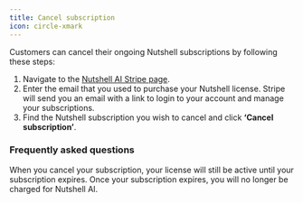 ```yaml
---
title: Cancel subscription
icon: circle-xmark
---
```


Customers can cancel their ongoing Nutshell subscriptions by following these steps:

1. Navigate to the [Nutshell AI Stripe page](https://billing.stripe.com/p/login/aEU3fz1rK8xke9G8ww).
1. Enter the email that you used to purchase your Nutshell license. Stripe will send you an email with a link to login to your account and manage your subscriptions.
1. Find the Nutshell subscription you wish to cancel and click **‘Cancel subscription’**.

### Frequently asked questions
<AccordionGroup>
<Accordion title="What happens when I cancel my subscription?">
    When you cancel your subscription, your license will still be active until your subscription expires. 
    Once your subscription expires, you will no longer be charged for Nutshell AI.
</Accordion>
</AccordionGroup>
